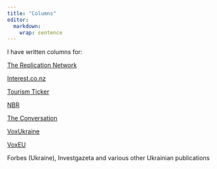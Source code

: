 ```yaml
---
title: "Columns"
editor: 
  markdown: 
    wrap: sentence
---
```


I have written columns for:

[The Replication Network](https://replicationnetwork.com/)

[Interest.co.nz](https://www.interest.co.nz/)

[Tourism Ticker](https://www.tourismticker.com/)

[NBR](https://www.nbr.co.nz/)

[The Conversation](https://theconversation.com/nz)

[VoxUkraine](https://voxukraine.org/en/)

[VoxEU](https://cepr.org/voxeu)

Forbes (Ukraine), Investgazeta and various other Ukrainian publications
